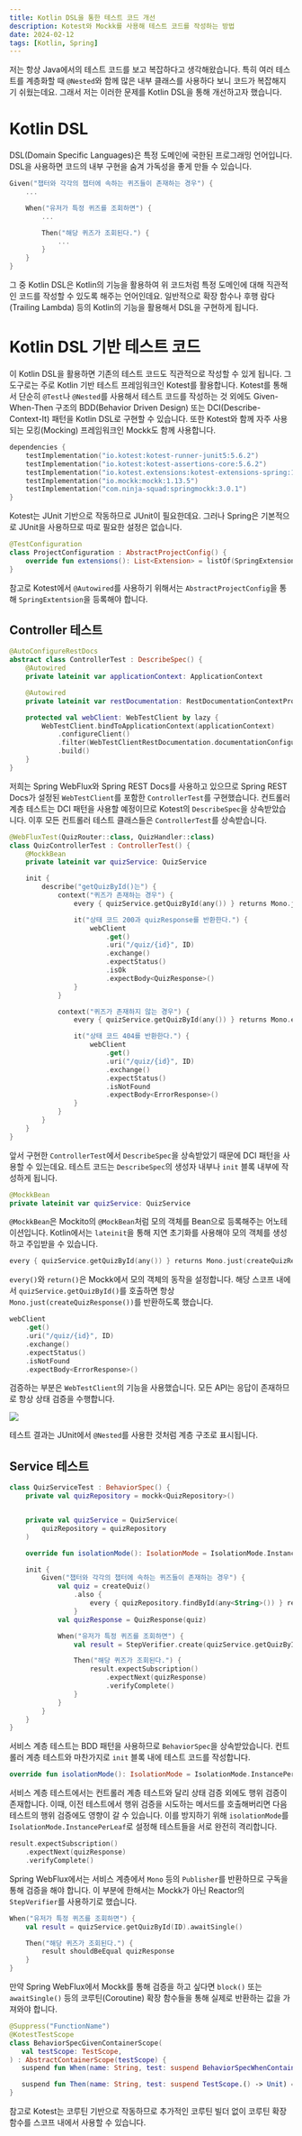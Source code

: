 ```yaml
---
title: Kotlin DSL을 통한 테스트 코드 개선
description: Kotest와 Mockk를 사용해 테스트 코드를 작성하는 방법
date: 2024-02-12
tags: [Kotlin, Spring]
---
```

저는 항상 Java에서의 테스트 코드를 보고 복잡하다고 생각해왔습니다.
특히 여러 테스트를 계층화할 때 `@Nested`와 함께 많은 내부 클래스를 사용하다 보니 코드가 복잡해지기 쉬웠는데요.
그래서 저는 이러한 문제를 Kotlin DSL을 통해 개선하고자 했습니다.

# Kotlin DSL

DSL(Domain Specific Languages)은 특정 도메인에 국한된 프로그래밍 언어입니다.
DSL을 사용하면 코드의 내부 구현을 숨겨 가독성을 좋게 만들 수 있습니다.

```kotlin showLineNumbers
Given("챕터와 각각의 챕터에 속하는 퀴즈들이 존재하는 경우") {
    ...

    When("유저가 특정 퀴즈를 조회하면") {
        ...

        Then("해당 퀴즈가 조회된다.") {
            ...
        }
    }
}
```

그 중 Kotlin DSL은 Kotlin의 기능을 활용하여 위 코드처럼 특정 도메인에 대해 직관적인 코드를 작성할 수 있도록 해주는 언어인데요.
일반적으로 확장 함수나 후행 람다(Trailing Lambda) 등의 Kotlin의 기능을 활용해서 DSL을 구현하게 됩니다.

# Kotlin DSL 기반 테스트 코드

이 Kotlin DSL을 활용하면 기존의 테스트 코드도 직관적으로 작성할 수 있게 됩니다.
그 도구로는 주로 Kotlin 기반 테스트 프레임워크인 Kotest를 활용합니다.
Kotest를 통해서 단순히 `@Test`나 `@Nested`를 사용해서 테스트 코드를 작성하는 것 외에도 Given-When-Then 구조의 BDD(Behavior Driven Design) 또는 DCI(Describe-Context-It) 패턴을 Kotlin DSL로 구현할 수 있습니다.
또한 Kotest와 함께 자주 사용되는 모킹(Mocking) 프레임워크인 Mockk도 함께 사용합니다.

```kotlin title="build.gradle.kts" showLineNumbers
dependencies {
    testImplementation("io.kotest:kotest-runner-junit5:5.6.2")
    testImplementation("io.kotest:kotest-assertions-core:5.6.2")
    testImplementation("io.kotest.extensions:kotest-extensions-spring:1.1.2")
    testImplementation("io.mockk:mockk:1.13.5")
    testImplementation("com.ninja-squad:springmockk:3.0.1")
}
```

Kotest는 JUnit 기반으로 작동하므로 JUnit이 필요한데요.
그러나 Spring은 기본적으로 JUnit을 사용하므로 따로 필요한 설정은 없습니다.

```kotlin title="ProjectConfiguration.kt" showLineNumbers
@TestConfiguration
class ProjectConfiguration : AbstractProjectConfig() {
    override fun extensions(): List<Extension> = listOf(SpringExtension)
}
```

참고로 Kotest에서 `@Autowired`를 사용하기 위해서는 `AbstractProjectConfig`을 통해 `SpringExtentsion`을 등록해야 합니다.

## Controller 테스트

```kotlin title="ControllerTest.kt" showLineNumbers
@AutoConfigureRestDocs
abstract class ControllerTest : DescribeSpec() {
    @Autowired
    private lateinit var applicationContext: ApplicationContext

    @Autowired
    private lateinit var restDocumentation: RestDocumentationContextProvider

    protected val webClient: WebTestClient by lazy {
        WebTestClient.bindToApplicationContext(applicationContext)
            .configureClient()
            .filter(WebTestClientRestDocumentation.documentationConfiguration(restDocumentation))
            .build()
    }
}
```

저희는 Spring WebFlux와 Spring REST Docs를 사용하고 있으므로 Spring REST Docs가 설정된 `WebTestClient`를 포함한 `ControllerTest`를 구현했습니다.
컨트롤러 계층 테스트는 DCI 패턴을 사용할 예정이므로 Kotest의 `DescribeSpec`을 상속받았습니다.
이후 모든 컨트롤러 테스트 클래스들은 `ControllerTest`를 상속받습니다.

```kotlin title="QuizControllerTest.kt" showLineNumbers
@WebFluxTest(QuizRouter::class, QuizHandler::class)
class QuizControllerTest : ControllerTest() {
    @MockkBean
    private lateinit var quizService: QuizService

    init {
        describe("getQuizById()는") {
            context("퀴즈가 존재하는 경우") {
                every { quizService.getQuizById(any()) } returns Mono.just(createQuizResponse())

                it("상태 코드 200과 quizResponse를 반환한다.") {
                    webClient
                        .get()
                        .uri("/quiz/{id}", ID)
                        .exchange()
                        .expectStatus()
                        .isOk
                        .expectBody<QuizResponse>()
                }
            }

            context("퀴즈가 존재하지 않는 경우") {
                every { quizService.getQuizById(any()) } returns Mono.error(QuizNotFoundException())

                it("상태 코드 404를 반환한다.") {
                    webClient
                        .get()
                        .uri("/quiz/{id}", ID)
                        .exchange()
                        .expectStatus()
                        .isNotFound
                        .expectBody<ErrorResponse>()
                }
            }
        }
    }
}
```

앞서 구현한 `ControllerTest`에서 `DescribeSpec`을 상속받았기 때문에 DCI 패턴을 사용할 수 있는데요.
테스트 코드는 `DescribeSpec`의 생성자 내부나 `init` 블록 내부에 작성하게 됩니다.

```kotlin showLineNumbers
@MockkBean
private lateinit var quizService: QuizService
```

`@MockkBean`은 Mockito의 `@MockBean`처럼 모의 객체를 Bean으로 등록해주는 어노테이션입니다.
Kotlin에서는 `lateinit`을 통해 지연 초기화를 사용해야 모의 객체를 생성하고 주입받을 수 있습니다.

```kotlin showLineNumbers
every { quizService.getQuizById(any()) } returns Mono.just(createQuizResponse())
```

`every()`와 `return()`은 Mockk에서 모의 객체의 동작을 설정합니다.
해당 스코프 내에서 `quizService.getQuizById()`를 호출하면 항상 `Mono.just(createQuizResponse())`를 반환하도록 했습니다.

```kotlin showLineNumbers
webClient
    .get()
    .uri("/quiz/{id}", ID)
    .exchange()
    .expectStatus()
    .isNotFound
    .expectBody<ErrorResponse>()
```

검증하는 부분은 `WebTestClient`의 기능을 사용했습니다.
모든 API는 응답이 존재하므로 항상 상태 검증을 수행합니다.

![](1.png)

테스트 결과는 JUnit에서 `@Nested`를 사용한 것처럼 계층 구조로 표시됩니다.

## Service 테스트

```kotlin title="QuizServiceTest.kt" showLineNumbers
class QuizServiceTest : BehaviorSpec() {
    private val quizRepository = mockk<QuizRepository>()


    private val quizService = QuizService(
        quizRepository = quizRepository
    )

    override fun isolationMode(): IsolationMode = IsolationMode.InstancePerLeaf

    init {
        Given("챕터와 각각의 챕터에 속하는 퀴즈들이 존재하는 경우") {
            val quiz = createQuiz()
                .also {
                    every { quizRepository.findById(any<String>()) } returns it
                }
            val quizResponse = QuizResponse(quiz)

            When("유저가 특정 퀴즈를 조회하면") {
                val result = StepVerifier.create(quizService.getQuizById(ID))

                Then("해당 퀴즈가 조회된다.") {
                    result.expectSubscription()
                        .expectNext(quizResponse)
                        .verifyComplete()
                }
            }
        }
    }
}
```

서비스 계층 테스트는 BDD 패턴을 사용하므로 `BehaviorSpec`을 상속받았습니다.
컨트롤러 계층 테스트와 마찬가지로 `init` 블록 내에 테스트 코드를 작성합니다.

```kotlin showLineNumberss
override fun isolationMode(): IsolationMode = IsolationMode.InstancePerLeaf
```

서비스 계층 테스트에서는 컨트롤러 계층 테스트와 달리 상태 검증 외에도 행위 검증이 존재합니다.
이때, 이전 테스트에서 행위 검증을 시도하는 메서드를 호출해버리면 다음 테스트의 행위 검증에도 영향이 갈 수 있습니다.
이를 방지하기 위해 `isolationMode`를 `IsolationMode.InstancePerLeaf`로 설정해 테스트들을 서로 완전히 격리합니다.

```kotlin showLineNumbers
result.expectSubscription()
    .expectNext(quizResponse)
    .verifyComplete()
```

Spring WebFlux에서는 서비스 계층에서 `Mono` 등의 `Publisher`를 반환하므로 구독을 통해 검증을 해야 합니다.
이 부분에 한해서는 Mockk가 아닌 Reactor의 `StepVerifier`를 사용하기로 했습니다.

```kotlin showLineNumbers {2}
When("유저가 특정 퀴즈를 조회하면") {
    val result = quizService.getQuizById(ID).awaitSingle()

    Then("해당 퀴즈가 조회된다.") {
        result shouldBeEqual quizResponse
    }
}
```

만약 Spring WebFlux에서 Mockk를 통해 검증을 하고 싶다면 `block()` 또는 `awaitSingle()` 등의 코루틴(Coroutine) 확장 함수들을 통해 실제로 반환하는 값을 가져와야 합니다.

```kotlin title="BehaviorSpecGivenContainerScope.kt" showLineNumbers
@Suppress("FunctionName")
@KotestTestScope
class BehaviorSpecGivenContainerScope(
   val testScope: TestScope,
) : AbstractContainerScope(testScope) {
   suspend fun When(name: String, test: suspend BehaviorSpecWhenContainerScope.() -> Unit) = addWhen(name, test, xdisabled = false)

   suspend fun Then(name: String, test: suspend TestScope.() -> Unit) = addThen(name, test, xdisabled = false)
}
```

참고로 Kotest는 코루틴 기반으로 작동하므로 추가적인 코루틴 빌더 없이 코루틴 확장 함수를 스코프 내에서 사용할 수 있습니다.
